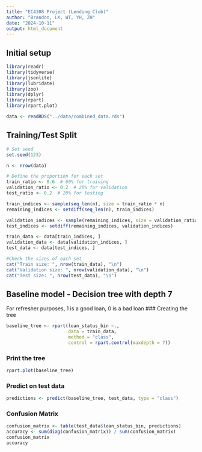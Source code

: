 ```yaml
---
title: "EC4308 Project (Lending Club)"
author: "Brandon, LX, WT, YH, ZH"
date: "2024-10-11"
output: html_document
---
```


## Initial setup
```r
library(readr)
library(tidyverse)
library(jsonlite)
library(lubridate)
library(zoo)
library(dplyr)
library(rpart)
library(rpart.plot)

data <- readRDS("../data/combined_data.rds")
```

## Training/Test Split
```r
# Set seed
set.seed(123)

n <- nrow(data)  

# Define the proportion for each set
train_ratio <- 0.6  # 60% for training
validation_ratio <- 0.2  # 20% for validation
test_ratio <- 0.2  # 20% for testing

train_indices <- sample(seq_len(n), size = train_ratio * n)
remaining_indices <- setdiff(seq_len(n), train_indices)

validation_indices <- sample(remaining_indices, size = validation_ratio * n)
test_indices <- setdiff(remaining_indices, validation_indices)

train_data <- data[train_indices, ]
validation_data <- data[validation_indices, ]
test_data <- data[test_indices, ]

#Check the sizes of each set
cat("Train size: ", nrow(train_data), "\n")
cat("Validation size: ", nrow(validation_data), "\n")
cat("Test size: ", nrow(test_data), "\n")

```

## Baseline model - Decision tree with depth 7
For refresher purposes, 1 is a good loan, 0 is a bad loan
### Creating the tree
```r
baseline_tree <- rpart(loan_status_bin ~., 
                       data = train_data, 
                       method = "class", 
                       control = rpart.control(maxdepth = 7))

```


### Print the tree
```r
rpart.plot(baseline_tree)
```
### Predict on test data
```r
predictions <- predict(baseline_tree, test_data, type = "class")
```

### Confusion Matrix
```r
confusion_matrix <- table(test_data$loan_status_bin, predictions)
accuracy <- sum(diag(confusion_matrix)) / sum(confusion_matrix)
confusion_matrix
accuracy
```